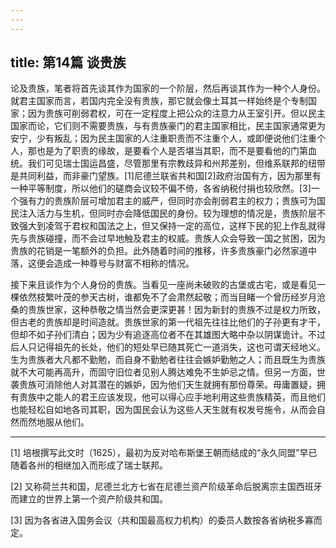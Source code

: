 ```yaml
---
---
---
```

title: 第14篇 谈贵族
---




论及贵族，笔者将首先谈其作为国家的一个阶层，然后再谈其作为一种个人身份。就君主国家而言，若国内完全没有贵族，那它就会像土耳其一样始终是个专制国家；因为贵族可削弱君权，可在一定程度上把公众的注意力从王室引开。但以民主国家而论，它们则不需要贵族，与有贵族豪门的君主国家相比，民主国家通常更为安宁，少有叛乱；因为民主国家的人注重职责而不注重个人，或即便说他们注重个人，那也是为了职责的缘故，是要看个人是否堪当其职，而不是要看他的门第血统。我们可见瑞士国运昌盛，尽管那里有宗教歧异和州邦差别，但维系联邦的纽带是共同利益，而非豪门望族。[1]尼德兰联省共和国[2]政府治国有方，因为那里有一种平等制度，所以他们的磋商会议较不偏不倚，各省纳税付捐也较欣然。[3]一个强有力的贵族阶层可增加君主的威严，但同时亦会削弱君主的权力；贵族可为国民注入活力与生机，但同时亦会降低国民的身份。较为理想的情况是，贵族阶层不致强大到凌驾于君权和国法之上，但又保持一定的高位，这样下民的犯上作乱就得先与贵族碰撞，而不会过早地触及君主的权威。贵族人众会导致一国之贫困，因为贵族的花销是一笔额外的负担。此外随着时间的推移，许多贵族豪门必然家道中落，这便会造成一种尊号与财富不相称的情况。

接下来且谈作为个人身份的贵族。当看见一座尚未破败的古堡或古宅，或是看见一棵依然枝繁叶茂的参天古树，谁都免不了会肃然起敬；而当目睹一个曾历经岁月沧桑的贵族世家，这种恭敬之情当然会更深更甚！因为新封的贵族不过是权力所致，但古老的贵族却是时间造就。贵族世家的第一代祖先往往比他们的子孙更有才干，但却不如子孙们清白；因为少有追逐高位者不在其雄图大略中杂以阴谋诡计。不过后人只记得祖先的长处，他们的短处早已随其死亡一道消失，这也可谓天经地义。生为贵族者大凡都不勤勉，而自身不勤勉者往往会嫉妒勤勉之人；而且既生为贵族就不大可能再高升，而固守旧位者见别人腾达难免不生妒忌之情。但另一方面，世袭贵族可消除他人对其潜在的嫉妒，因为他们天生就拥有那份尊荣。毋庸置疑，拥有贵族中之能人的君王应该发现，他可以得心应手地利用这些贵族精英，而且他们也能轻松自如地各司其职，因为国民会认为这些人天生就有权发号施令，从而会自然而然地服从他们。



* * *



[1] 培根撰写此文时（1625），最初为反对哈布斯堡王朝而结成的“永久同盟”早已随着各州的相继加入而形成了瑞士联邦。

[2] 又称荷兰共和国，尼德兰北方七省在尼德兰资产阶级革命后脱离宗主国西班牙而建立的世界上第一个资产阶级共和国。

[3] 因为各省进入国务会议（共和国最高权力机构）的委员人数按各省纳税多寡而定。